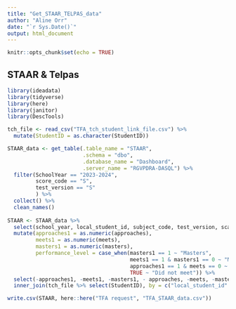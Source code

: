 ```yaml
---
title: "Get_STAAR_TELPAS_data"
author: "Aline Orr"
date: "`r Sys.Date()`"
output: html_document
---
```


```r
knitr::opts_chunk$set(echo = TRUE)
```

## STAAR & Telpas


```r

library(ideadata)
library(tidyverse)
library(here)
library(janitor)
library(DescTools)

tch_file <- read_csv("TFA_tch_student_link_file.csv") %>%
  mutate(StudentID = as.character(StudentID))

STAAR_data <- get_table(.table_name = "STAAR",
                        .schema = "dbo",
                        .database_name = "Dashboard",
                        .server_name = "RGVPDRA-DASQL") %>%
  filter(SchoolYear == "2023-2024",
         score_code == "S",
         test_version == "S"
         ) %>%
  collect() %>%
  clean_names()
 
STAAR <- STAAR_data %>%
  select(school_year, local_student_id, subject_code, test_version, scale_score, approaches=level_ii, meets = level_ii_final, masters = level_iii) %>%
  mutate(approaches1 = as.numeric(approaches),
         meets1 = as.numeric(meets),
         masters1 = as.numeric(masters),
         performance_level = case_when(masters1 == 1 ~ "Masters",
                                       meets1 == 1 & masters1 == 0 ~ "Meets",
                                       approaches1 == 1 & meets == 0 ~ "Approaches",
                                       TRUE ~ "Did not meet")) %>%
  select(-approaches1, -meets1, -masters1, - approaches, -meets, -masters)%>%
  inner_join(tch_file %>% select(StudentID), by = c("local_student_id" = "StudentID"))

write.csv(STAAR, here::here("TFA request", "TFA_STAAR_data.csv"))
  


```

